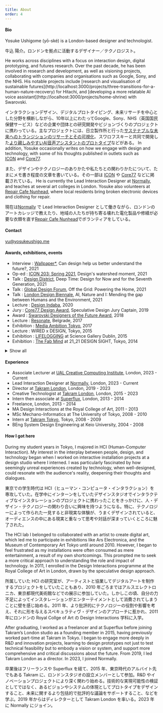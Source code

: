 ```yaml
---
title: About
order: 4
---
```



#### Bio

<Bilingual>
Yosuke Ushigome (yō-ské) is a London-based designer and technologist. 

牛込 陽介。ロンドンを拠点に活動するデザイナー／テクノロジスト。

</Bilingual>
<Bilingual>
He works across disciplines with a focus on interaction design, digital prototyping, and futures research. Over the past decade, he has been involved in research and development, as well as visioning projects, collaborating with companies and organisations such as Google, Sony, and the NHS. His notable projects include [research and visualisation of sustainable futures](http://localhost:3000/projects/three-transitions-for-a-human-nature-recovery) for Hitachi, and [developing a more relatable AI voice assistant](http://localhost:3000/projects/home-shrine) with Swarovski.

インタラクションデザイン、デジタルプロトタイピング、未来リサーチを中心とした分野を横断しながら、10年以上にわたってGoogle、Sony、NHS（英国国民保健サービス）などの企業や団体との研究開発やビジョンづくりのプロジェクトに携わっている。主なプロジェクトには、日立製作所と行った[サステナブルな未来へのトランジションのリサーチとその可視化](/projects/three-transitions-for-a-human-nature-recovery)、スワロフスキーと共同で開発した[より親しみやすいAI音声アシスタントのプロトタイプ](/projects/home-shrine)などがある。
</Bilingual>
<Bilingual>
In addition, Yosuke occasionally writes on how we engage with design and technology, with some of his thoughts published in outlets such as [ICON](http://localhost:3000/notes/designs-watershed-moment) and [Core77](https://www.core77.com/posts/103412/Trap-of-Utopia-Capturing-Peoples-Anxieties-in-a-Discursive-Design-Project).

また、デザインやテクノロジーのありかたや私たちとの関わりかたについて、たまにメモ書き程度の文章を書いている。その一部は [ICON](/notes/designs-watershed-moment) や [Core77](https://www.core77.com/posts/103412/Trap-of-Utopia-Capturing-Peoples-Anxieties-in-a-Discursive-Design-Project) などに掲載されている。
</Bilingual>
<Bilingual>
He is currently the Lead Interaction Designer at [Normally](https://www.normally.com/), and teaches at several art colleges in London. Yosuke also volunteers at [Repair Cafe Nunhead](https://www.repaircafenunhead.com/), where local residents bring broken electronic devices and clothing for repair.

現在は[Normally](https://www.normally.com) で Lead Interaction Designer として働きながら、ロンドンのアートカレッジで教えたり、地域の人たちが持ち寄る壊れた電化製品や修繕が必要な衣類を直す[Repair Cafe Nunhead](https://www.repaircafenunhead.com/)でボランティアをしている。
</Bilingual>

#### Contact
[yu@yosukeushigo.me](mailto:yu@yosukeushigo.me)

#### Awards, exhibitions, events

<Monolingual>

- Interview : [Wallpaper\*](https://www.wallpaper.com/design/yosuke-ushigome-takram-profile), Can design help us better understand the future?, 2021
- Op-ed : [ICON 203: Spring 2021](https://www.iconeye.com/digital-magazine/icon-203-spring-2021), Design's watershed moment, 2021
- Talk : [Design District](https://designdistrict.co.uk/events/talk-bureau-deep-time/), Deep Time: Design for Now and for the Seventh Generation, 2021
- Talk : [Global Design Forum](https://www.globaldesignforum.com/event/grid-powering-home-presented-ovo-energy), Off the Grid: Powering the Home, 2021
- Talk : [London Design Biennale](https://www.londondesignbiennale.com/biennale-sessions), AI, Nature and I: Mending the gap between Humans and the Environment, 2021
- Lecture : [Design Indaba](https://www.designindaba.com/), 2020
- Jury : [Core77 Design Award](https://designawards.core77.com/2019/speculative-design), Speculative Design Jury Captain, 2019
- Award : [Swarovski Designers of the Future Award](https://www.swarovskigroup.com/S/news/Designers-of-the-Future.en.html), 2018
- Lecture : [Resonate](https://resonate.io), Belgrade, 2017
- Exhibition : [Media Ambition Tokyo](http://mediaambitiontokyo.jp/), 2017
- Lecture : WIRED x DESIGN, Tokyo, 2015
- Exhibition : [LIFELOGGING](https://dublin.sciencegallery.com/lifelogging/) at Science Gallery Dublin, 2015
- Exhibition : [The Fab Mind](http://www.2121designsight.jp/en/program/fab_mind/) at 21_21 DESIGN SIGHT, Tokyo, 2014

</Monolingual>
<Monolingual>

<details>

<summary>Show all</summary>

- Lecture : [Hochschule für Gestaltung Schwäbisch Gmünd](https://www.hfg-gmuend.de/), 2022
- Lecture : [Speculative Futures Stuttgart](https://www.meetup.com/en-AU/speculative-futures-stuttgart/), 2022
- Lecture : [TBD Conference](https://www.thetbdconference.com/), 2022
- Lecture : [FHNW Academy of Art and Design](https://www.fhnw.ch/en/about-fhnw/schools/academy-of-art-and-design), 2021
- Talk : [Fridays For Future Japan](https://fridaysforfuture.jp/), 2021
- Interview : [Wallpaper\*](https://www.wallpaper.com/design/yosuke-ushigome-takram-profile), Can design help us better understand the future?, 2021
- Op-ed : [ICON 203: Spring 2021](https://www.iconeye.com/digital-magazine/icon-203-spring-2021), Design's watershed moment, 2021
- Talk : [Design District](https://designdistrict.co.uk/events/talk-bureau-deep-time/), Deep Time: Design for Now and for the Seventh Generation, 2021
- Talk : [Global Design Forum](https://www.globaldesignforum.com/event/grid-powering-home-presented-ovo-energy), Off the Grid: Powering the Home, 2021
- Talk : [London Design Biennale](https://www.londondesignbiennale.com/biennale-sessions), AI, Nature and I: Mending the gap between Humans and the Environment, 2021
- Lecture : [N High School](https://nnn.ed.jp/), 2021
- Lecture : [Kontrapunkt Webinar](https://www.kontrapunkt.com/news/webinarstrategic-foresight), Strategic Foresight: Crafting future scenarios for better strategic navigation, 2021
- Lecture : [London College of Communication](https://www.arts.ac.uk/colleges/london-college-of-communication), 2021
- Lecture : [DLX Design Academy](https://en.dlxdesignacademy.com/), 2021
- Lecture : [Design Indaba](https://www.designindaba.com/), 2020
- Jury : [Core77 Design Award](https://designawards.core77.com/2019/speculative-design), Speculative Design Jury Captain, 2019
- Award : [Swarovski Designers of the Future Award](https://www.swarovskigroup.com/S/news/Designers-of-the-Future.en.html), 2018
- TV : Hodokyoku, Japan, 2017
- Lecture : [Resonate](https://resonate.io), Belgrade, 2017
- Lecture : [Data Fest](https://www.datafest.global/), Edinburgh, 2017
- Exhibition : [Media Ambition Tokyo](http://mediaambitiontokyo.jp/), 2017
- Lecture : London College of Communication, 2016
- Exhibition : [New Style New Artist](http://www.ntticc.or.jp/en/exhibitions/2016/talk-new-styles-new-artists-oct-28-2016/) at ICC, Tokyo, 2016
- Workshop : Live with AI at [NEXT Conference](https://nextconf.eu/), Hamburg, 2016
- Exhibition : [Scenes Unseen](http://scenesunseen.takram.com/) at London Design Festival, 2016
- Workshop : V&A Friday Late, London, 2016
- Exhibition : [Unread Messages](http://unreadmessages.com/) at Aram Gallery, London, 2016
- Workshop : Takram Academy at Space Art Technology, London, 2016
- Talk : IAMAS graduation show, Gifu, 2016
- Writing : [Speculative Everything Japanese Edition](http://amzn.asia/dKgTQyb), 2016
- Exhibition : [8h Ahead](https://www.takram.com/projects/8h-ahead/) at London Design Festival, 2015
- Workshop : Speculative Ohgiri for WIRED, Tokyo, 2015
- Lecture : WIRED x DESIGN, Tokyo, 2015
- Exhibition : LIFELOGGING at Science Gallery Dublin, 2015
- Exhibition : [The Fab Mind](http://www.2121designsight.jp/en/program/fab_mind/) at 21_21 DESIGN SIGHT, Tokyo, 2014
- Talk : The Design Batons at Japan Institute of Design Promotion, Tokyo, 2014
- Onlin Curation\_ : [Design and Violence](https://www.moma.org/interactives/exhibitions/2013/designandviolence/commoditized-warfare-yosuke-ushigome/) by MoMA, 2014
- Exhibition : [Wearable Futures](http://www.wearablefutures.co/), London, 2013
- Exhibition : Bunny Smash at [Museum of Contemporary Art Tokyo](http://www.mot-art-museum.jp/eng/2013/usagi_smash/), 2013

</details>
</Monolingual>

#### Experience

<Monolingual>

- Associate Lecturer at [UAL Creative Computing Institute](https://www.arts.ac.uk/creative-computing-institute), London, 2023 - Current
- Lead Interaction Designer at [Normally](https://normally.com/), London, 2023 - Current
- Director at [Takram London](https://www.takram.com), London, 2019 - 2023
- Creative Technologist at [Takram London](https://www.takram.com), London, 2015 - 2023
- Intern then associate at [Superflux](http://superflux.in/), London, 2013 - 2014
- Freelance, London, 2013 - 2014
- MA Design Interactions at the Royal College of Art, 2011 - 2013
- MSc Mechano-Informatics at The University of Tokyo, 2008 - 2010
- Intern at [Takram Tokyo](https://www.takram.com), Tokyo, 2008 - 2009
- BEng System Design Engineering at Keio University, 2004 - 2008

</Monolingual>

#### How I got here

<Bilingual>
During my student years in Tokyo, I majored in HCI (Human-Computer Interaction). My interest in the interplay between people, design, and technology began when I worked on interactive installation projects at a design studio where I interned. I was particularly fascinated by how seemingly unreal experiences created by technology, when well-designed, could resonate with the audience's reality, deepening their thoughts and dialogues.

東京での学生時代は HCI（ヒューマン・コンピュータ・インタラクション）を専攻していた。在学中にインターンをしていたデザインスタジオでインタラクティブなインスタレーションのプロジェクトに携わったことをきっかけに、人・デザイン・テクノロジーの関わり合いに興味を持つようになる。特に、テクノロジーによって作られた一見すると非現実な体験が、うまくデザインされていると、オーディエンスの中にある現実と重なって思考や対話が深まっていくところに魅了された。

</Bilingual>

<Bilingual>
The HCI lab I belonged to collaborated with an artist to create digital art, which led me to participate in exhibitions like Ars Electronica, and the Museum of Contemporary Art Tokyo until around 2010. However, I began to feel frustrated as my installations were often consumed as mere entertainment, a result of my own shortcomings. This prompted me to seek a more critical approach to understanding the role and impact of technology. In 2011, I enrolled in the Design Interactions programme at the Royal College of Art in London, drawn by the speculative design approach.

所属していた HCI の研究室が、アーティストと協業してデジタルアートを制作するプロジェクトをしていたこともあり、2010 年ごろまではアルスエレクトロニカ、東京都現代美術館などでの展示に参加していた。しかしこの頃、自分の力不足によってインスタレーションがエンターテイメントとして消費されてしまうことに壁を感じ始める。2011 年、より批評的にテクノロジーの役割や影響を考え、それに形を与えるスペキュラティヴ・デザインのアプローチに惹かれ、2011 年にロンドンの Royal Collge of Art の Design Interactions 学科に入学。

</Bilingual>

<Bilingual>
After graduating, I worked as a freelancer and at Superflux before joining Takram’s London studio as a founding member in 2015, having previously worked part-time at Takram in Tokyo. I began to engage more deeply in R&D and innovation projects, learning to design prototypes not just to test technical feasibility but to embody a vision or system, and support more comprehensive and critical discussions about the future. From 2019, I led Takram London as a director. In 2023, I joined Normally.

卒業後はフリーランスや Superflux を経て、2015 年、東京時代のアルバイト先でもある Takram に、ロンドンスタジオの設立メンバーとして参加。R&D やイノベーションプロジェクトにより深く関わり始める。技術的な実現可能性の検証としてではなく、あるビジョンやシステムの体現としてプロトタイプをデザインすること、未来に関するより包括的で批評的な議論をサポートすること、などを学ぶ。2019 年からはディレクターとして Takram London を率いる。2023 年に Normally にジョイン。

</Bilingual>

